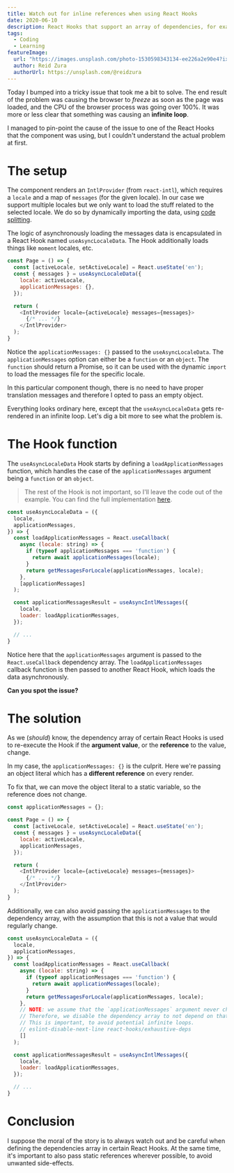 ```yaml
---
title: Watch out for inline references when using React Hooks
date: 2020-06-10
description: React Hooks that support an array of dependencies, for example useEffect or useCallback, might trigger undesired effects if a dependency argument is not a fixed reference.
tags:
  - Coding
  - Learning
featureImage:
  url: "https://images.unsplash.com/photo-1530598343134-ee226a2e90e4?ixlib=rb-1.2.1&ixid=eyJhcHBfaWQiOjEyMDd9&auto=format&fit=crop&w=900&q=60"
  author: Reid Zura
  authorUrl: https://unsplash.com/@reidzura
---
```


Today I bumped into a tricky issue that took me a bit to solve. The end result of the problem was causing the browser to _freeze_ as soon as the page was loaded, and the CPU of the browser process was going over 100%. It was more or less clear that something was causing an **infinite loop**.

I managed to pin-point the cause of the issue to one of the React Hooks that the component was using, but I couldn't understand the actual problem at first.

# The setup

The component renders an `IntlProvider` (from `react-intl`), which requires a `locale` and a map of `messages` (for the given locale). In our case we support multiple locales but we only want to load the stuff related to the selected locale. We do so by dynamically importing the data, using [code splitting](https://reactjs.org/docs/code-splitting.html).

The logic of asynchronously loading the messages data is encapsulated in a React Hook named `useAsyncLocaleData`. The Hook additionally loads things like `moment` locales, etc.

```js highlightLines="3-6"
const Page = () => {
  const [activeLocale, setActiveLocale] = React.useState('en');
  const { messages } = useAsyncLocaleData({
    locale: activeLocale,
    applicationMessages: {},
  });

  return (
    <IntlProvider locale={activeLocale} messages={messages}>
      {/* ... */}
    </IntlProvider>
  );
}
```

Notice the `applicationMessages: {}` passed to the `useAsyncLocaleData`. The `applicationMessages` option can either be a `function` or an `object`. The `function` should return a Promise, so it can be used with the dynamic `import` to load the messages file for the specific locale.

In this particular component though, there is no need to have proper translation messages and therefore I opted to pass an empty object.

Everything looks ordinary here, except that the `useAsyncLocaleData` gets re-rendered in an infinite loop. Let's dig a bit more to see what the problem is.

# The Hook function

The `useAsyncLocaleData` Hook starts by defining a `loadApplicationMessages` function, which handles the case of the `applicationMessages` argument being a `function` or an `object`.

> The rest of the Hook is not important, so I'll leave the code out of the example. You can find the full implementation [here](https://github.com/commercetools/merchant-center-application-kit/blob/aabc88f23b58946aa5619c0fb58a2bddbfcae146/packages/i18n/src/async-locale-data/async-locale-data.tsx#L37-L73).

```js highlightLines="3,12,17"
const useAsyncLocaleData = ({
  locale,
  applicationMessages,
}) => {
  const loadApplicationMessages = React.useCallback(
    async (locale: string) => {
      if (typeof applicationMessages === 'function') {
        return await applicationMessages(locale);
      }
      return getMessagesForLocale(applicationMessages, locale);
    },
    [applicationMessages]
  );

  const applicationMessagesResult = useAsyncIntlMessages({
    locale,
    loader: loadApplicationMessages,
  });

  // ...
}
```

Notice here that the `applicationMessages` argument is passed to the `React.useCallback` dependency array. The `loadApplicationMessages` callback function is then passed to another React Hook, which loads the data asynchronously.

**Can you spot the issue?**

# The solution

As we (_should_) know, the dependency array of certain React Hooks is used to re-execute the Hook if the **argument value**, or the **reference** to the value, change.

In my case, the `applicationMessages: {}` is the culprit. Here we're passing an object literal which has a **different reference** on every render.

To fix that, we can move the object literal to a static variable, so the reference does not change.

```js highlightLines="1,7"
const applicationMessages = {};

const Page = () => {
  const [activeLocale, setActiveLocale] = React.useState('en');
  const { messages } = useAsyncLocaleData({
    locale: activeLocale,
    applicationMessages,
  });

  return (
    <IntlProvider locale={activeLocale} messages={messages}>
      {/* ... */}
    </IntlProvider>
  );
}
```

Additionally, we can also avoid passing the `applicationMessages` to the dependency array, with the assumption that this is not a value that would regularly change.

```js highlightLines="12-14,16"
const useAsyncLocaleData = ({
  locale,
  applicationMessages,
}) => {
  const loadApplicationMessages = React.useCallback(
    async (locale: string) => {
      if (typeof applicationMessages === 'function') {
        return await applicationMessages(locale);
      }
      return getMessagesForLocale(applicationMessages, locale);
    },
    // NOTE: we assume that the `applicationMessages` argument never changes.
    // Therefore, we disable the dependency array to not depend on that argument.
    // This is important, to avoid potential infinite loops.
    // eslint-disable-next-line react-hooks/exhaustive-deps
    []
  );

  const applicationMessagesResult = useAsyncIntlMessages({
    locale,
    loader: loadApplicationMessages,
  });

  // ...
}
```

# Conclusion

I suppose the moral of the story is to always watch out and be careful when defining the dependencies array in certain React Hooks. At the same time, it's important to also pass static references wherever possible, to avoid unwanted side-effects.
